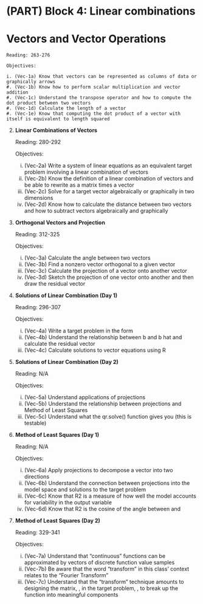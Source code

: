 # (PART) Block 4: Linear combinations {.unnumbered}

# Vectors and Vector Operations

    Reading: 263-276

    Objectives:

    i. (Vec-1a) Know that vectors can be represented as columns of data or graphically arrows
    #. (Vec-1b) Know how to perform scalar multiplication and vector addition
    #. (Vec-1c) Understand the transpose operator and how to compute the dot product between two vectors
    #. (Vec-1d) Calculate the length of a vector
    #. (Vec-1e) Know that computing the dot product of a vector with itself is equivalent to length squared

2. **Linear Combinations of Vectors**

    Reading: 280-292

    Objectives:

    i. (Vec-2a) Write a system of linear equations as an equivalent target problem involving a linear combination of vectors
    #. (Vec-2b) Know the definition of a linear combination of vectors and be able to rewrite as a matrix times a vector
    #. (Vec-2c) Solve for a target vector algebraically or graphically in two dimensions
    #. (Vec-2d) Know how to calculate the distance between two vectors and how to subtract vectors algebraically and graphically

3. **Orthogonal Vectors and Projection**

    Reading: 312-325

    Objectives:

    i. (Vec-3a) Calculate the angle between two vectors
    #. (Vec-3b) Find a nonzero vector orthogonal to a given vector
    #. (Vec-3c) Calculate the projection of a vector onto another vector
    #. (Vec-3d) Sketch the projection of one vector onto another and then draw the residual vector

4. **Solutions of Linear Combination (Day 1)**

    Reading: 296-307

    Objectives:

    i. (Vec-4a) Write a target problem in the form
    #. (Vec-4b) Understand the relationship between b and b hat and calculate the residual vector
    #. (Vec-4c) Calculate solutions to vector equations using R

5. **Solutions of Linear Combination (Day 2)**

    Reading: N/A

    Objectives:

    i. (Vec-5a) Understand applications of projections
    #. (Vec-5b) Understand the relationship between projections and Method of Least Squares
    #. (Vec-5c) Understand what the qr.solve() function gives you (this is testable)

6. **Method of Least Squares (Day 1)**

    Reading: N/A

    Objectives:

    i. (Vec-6a) Apply projections to decompose a vector into two directions
    #. (Vec-6b) Understand the connection between projections into the model space and solutions to the target problem
    #. (Vec-6c) Know that R2 is a measure of how well the model accounts for variability in the output variable
    #. (Vec-6d) Know that R2 is the cosine of the angle between  and

7. **Method of Least Squares (Day 2)**

    Reading: 329-341

    Objectives:

    i. (Vec-7a) Understand that "continuous" functions can be approximated by vectors of discrete function value samples
    #. (Vec-7b) Be aware that the word "transform" in this class' context relates to the "Fourier Transform"
    #. (Vec-7c) Understand that the "transform" technique amounts to designing the matrix, , in the target problem, , to break up the function into meaningful components

